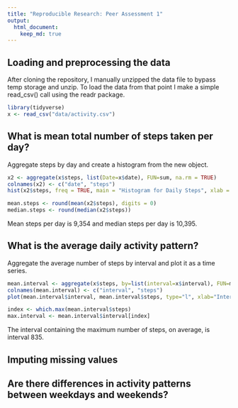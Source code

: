 ```yaml
---
title: "Reproducible Research: Peer Assessment 1"
output: 
  html_document:
    keep_md: true
---
```



## Loading and preprocessing the data
After cloning the repository, I manually unzipped the data file to bypass temp storage and unzip. To load the data from that point I make a simple read_csv() call using the readr package.

```r
library(tidyverse)
x <- read_csv("data/activity.csv")
```


## What is mean total number of steps taken per day?
Aggregate steps by day and create a histogram from the new object.

```r
x2 <- aggregate(x$steps, list(Date=x$date), FUN=sum, na.rm = TRUE)
colnames(x2) <- c("date", "steps")
hist(x2$steps, freq = TRUE, main = "Histogram for Daily Steps", xlab = "Total Steps")
```

```r
mean.steps <- round(mean(x2$steps), digits = 0)
median.steps <- round(median(x2$steps))
```

Mean steps per day is 9,354 and median steps per day is 10,395.

## What is the average daily activity pattern?
Aggregate the average number of steps by interval and plot it as a time series.

```r
mean.interval <- aggregate(x$steps, by=list(interval=x$interval), FUN=mean, na.rm = TRUE)
colnames(mean.interval) <- c("interval", "steps")
plot(mean.interval$interval, mean.interval$steps, type="l", xlab="Interval", ylab="Mean Number of Steps", main="Average Daily Activity")
```

```r
index <- which.max(mean.interval$steps)
max.interval <- mean.interval$interval[index]
```

The interval containing the maximum number of steps, on average, is interval 835.

## Imputing missing values



## Are there differences in activity patterns between weekdays and weekends?
